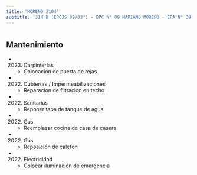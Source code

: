 ```yaml
---
title: 'MORENO 2104'
subtitle: 'JIN B (EPCJS 09/03°) - EPC N° 09 MARIANO MORENO - EPA N° 09 MARIANO MORENO'
---
```


#


## Mantenimiento

*  (2023) Carpinterías 
    + Colocación de puerta de rejas

*  (2022) Cubiertas / Impermeabilizaciones 
    + Reparacion  de filtracion en techo

*  (2022) Sanitarias 
    + Reponer tapa de tanque de agua

*  (2022) Gas 
    + Reemplazar cocina de casa de casera

*  (2022) Gas 
    + Reposición de calefon

*  (2022) Electricidad 
    + Colocar iluminación de emergencia



